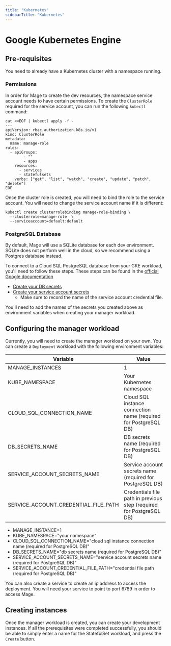 ```yaml
---
title: "Kubernetes"
sidebarTitle: "Kubernetes"
---
```


# Google Kubernetes Engine

## Pre-requisites

You need to already have a Kubernetes cluster with a namespace running.

### Permissions

In order for Mage to create the dev resources, the namespace service account
needs to have certain permissions. To create the `ClusterRole` required for the
service account, you can run the following `kubectl` command:

```
cat <<EOF | kubectl apply -f -
---
apiVersion: rbac.authorization.k8s.io/v1
kind: ClusterRole
metadata:
  name: manage-role
rules:
  - apiGroups:
        - ""
        - apps
    resources:
      - services
      - statefulsets
    verbs: ["get", "list", "watch", "create", "update", "patch", "delete"]
EOF
```

Once the cluster role is created, you will need to bind the role to the 
service account. You will need to change the service account name if it is
different:

```
kubectl create clusterrolebinding manage-role-binding \
  --clusterrole=manage-role  \
  --serviceaccount=default:default
```

### PostgreSQL Database

By default, Mage will use a SQLite database for each dev environment. SQLite
does not perform well in the cloud, so we recommend using a Postgres database
instead.

To connect to a Cloud SQL PostgreSQL database from your GKE workload, you'll 
need to follow these steps. These steps can be found in the
[official Google documentation](https://cloud.google.com/sql/docs/postgres/connect-kubernetes-engine)

* [Create your DB secrets](https://cloud.google.com/sql/docs/postgres/connect-kubernetes-engine#create_a_secret_object)
* [Create your service account secrets](https://cloud.google.com/sql/docs/postgres/connect-kubernetes-engine#service-account-key-file)
  * Make sure to record the name of the service account credential file. 

You'll need to add the names of the secrets you created above as environment variables when
creating your manager workload.

## Configuring the manager workload

Currently, you will need to create the manager workload on your own. You can create
a `Deployment` workload with the following environment variables:

| Variable                             | Value                                                               |
| ------------------------------------ | ------------------------------------------------------------------- |
| MANAGE_INSTANCES                     | 1                                                                   |
| KUBE_NAMESPACE                       | Your Kubernetes namespace                                           |
| CLOUD_SQL_CONNECTION_NAME            | Cloud SQL instance connection name (required for PostgreSQL DB)     |
| DB_SECRETS_NAME                      | DB secrets name (required for PostgreSQL DB)                        |
| SERVICE_ACCOUNT_SECRETS_NAME         | Service account secrets name (required for PostgreSQL DB)           |
| SERVICE_ACCOUNT_CREDENTIAL_FILE_PATH | Credentials file path in previous step (required for PostgreSQL DB) |

* MANAGE_INSTANCE=1
* KUBE_NAMESPACE="your namespace"
* CLOUD_SQL_CONNECTION_NAME="cloud sql instance connection name (required for PostgreSQL DB)"
* DB_SECRETS_NAME="db secrets name (required for PostgreSQL DB)"
* SERVICE_ACCOUNT_SECRETS_NAME="service account secrets name (required for PostgreSQL DB)"
* SERVICE_ACCOUNT_CREDENTIAL_FILE_PATH="credential file path (required for PostgreSQL DB)"

You can also create a service to create an ip address to access the deployment. You will
need your service to point to port 6789 in order to access Mage.

## Creating instances

Once the manager workload is created, you can create your development instances. If all the
prerequisites were completed successfully, you should be able to simply enter a name for the
StatefulSet workload, and press the `Create` button.
